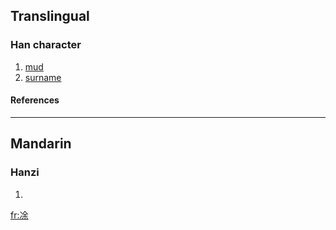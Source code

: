 {{see|塗}}

==Translingual==
===Han character===
{{Han char|rn=15|rad=冫|as=07|sn=9|four=|canj=戈一人一木 (IMOMD)}}
# [[mud]]
# [[surname]]
====References====
{{Han ref|kx=0132.311|hdz=10297.250|uh=51C3|ud=20931}}
----
==Mandarin==
===Hanzi===
{{cmn-hanzi|pin=[[tú]] ([[tu2]])|wg=t'u<sup>2</sup>}}
# {{defn|Mandarin}}




[[fr:凃]]